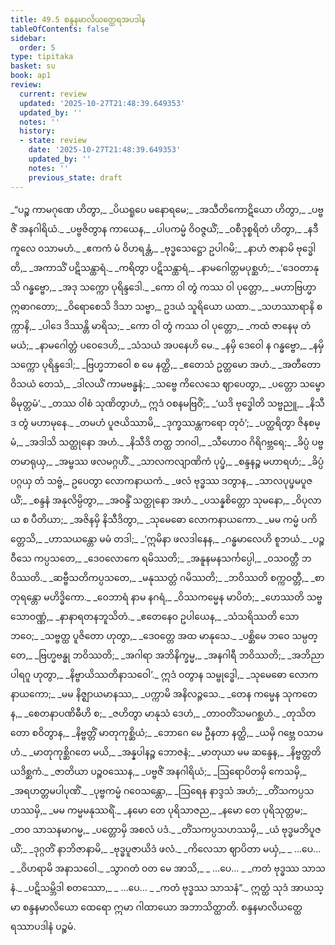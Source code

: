 ```yaml
---
title: 49.5 စန္ဒနမာလိယတ္ထေရအပဒါန
tableOfContents: false
sidebar:
  order: 5
type: tipitaka
basket: su
book: ap1
review:
  current: review
  updated: '2025-10-27T21:48:39.649353'
  updated_by: ''
  notes: ''
  history:
  - state: review
    date: '2025-10-27T21:48:39.649353'
    updated_by: ''
    notes: ''
    previous_state: draft
---
```



<ReviewStatus review={frontmatter.review} showDetails={true} />

<HypothesisAnnotation frontmatter={frontmatter} />

<DynamicBreadcrumb />

<Division number="75" book="ap1" e="ch" v="20" p="435">

<Paragraph number="6268" type="verses" book="ap1">
_“ပဉ္စ ကာမဂုဏေ ဟိတွာ,_  
_ပိယရူပေ မနောရမေ;_  
_အသီတိကောဋိယော ဟိတွာ,_  
_ပဗ္ဗဇိံ အနဂါရိယံ._  

</Paragraph>

</Division>
<Division number="76" book="ap1" e="ch" v="20" p="435">

<Paragraph number="6269" type="verses" book="ap1">
_ပဗ္ဗဇိတွာန ကာယေန,_  
_ပါပကမ္မံ ဝိဝဇ္ဇယိံ;_  
_ဝစီဒုစ္စရိတံ ဟိတွာ,_  
_နဒီကူလေ ဝသာမဟံ._  

</Paragraph>

</Division>
<Division number="77" book="ap1" e="ch" v="20" p="435">

<Paragraph number="6270" type="verses" book="ap1">
_ဧကကံ မံ ဝိဟရန္တံ,_  
_ဗုဒ္ဓသေဋ္ဌော ဥပါဂမိ;_  
_နာဟံ ဇာနာမိ ဗုဒ္ဓေါတိ,_  
_အကာသိံ ပဋိသန္ထာရံ._  

</Paragraph>

</Division>
<Division number="78" book="ap1" e="ch" v="20" p="435">

<Paragraph number="6271" type="verses" book="ap1">
_ကရိတွာ ပဋိသန္ထာရံ,_  
_နာမဂေါတ္တမပုစ္ဆဟံ;_  
_‘ဒေဝတာနုသိ ဂန္ဓဗ္ဗော,_  
_အဒု သက္ကော ပုရိန္ဒဒေါ._  

</Paragraph>

</Division>
<Division number="79" book="ap1" e="ch" v="20" p="435">

<Paragraph number="6272" type="verses" book="ap1">
_ကော ဝါ တွံ ကဿ ဝါ ပုတ္တော,_  
_မဟာဗြဟ္မာ ဣဓာဂတော;_  
_ဝိရောစေသိ ဒိသာ သဗ္ဗာ,_  
ဥဒယံ သူရိယော ယထာ._  

</Paragraph>

</Division>
<Division number="80" book="ap1" e="ch" v="20" p="435">

<Paragraph number="6273" type="verses" book="ap1">
_သဟဿာရာနိ စက္ကာနိ,_  
_ပါဒေ ဒိဿန္တိ မာရိသ;_  
_ကော ဝါ တွံ ကဿ ဝါ ပုတ္တော,_  
_ကထံ ဇာနေမု တံ မယံ;_  
_နာမဂေါတ္တံ ပဝေဒေဟိ,_  
_သံသယံ အပနေဟိ မေ._  

</Paragraph>

</Division>
<Division number="81" book="ap1" e="ch" v="20" p="435">

<Paragraph number="6274" type="verses" book="ap1">
_နမှိ ဒေဝေါ န ဂန္ဓဗ္ဗော,_  
_နမှိ သက္ကော ပုရိန္ဒဒေါ;_  
_ဗြဟ္မဘာဝေါ စ မေ နတ္ထိ,_  
_ဧတေသံ ဥတ္တမော အဟံ._  

</Paragraph>

</Division>
<Division number="82" book="ap1" e="ch" v="20" p="435">

<Paragraph number="6275" type="verses" book="ap1">
_အတီတော ဝိသယံ တေသံ,_  
_ဒါလယိံ ကာမဗန္ဓနံ;_  
_သဗ္ဗေ ကိလေသေ ဈာပေတွာ,_  
_ပတ္တော သမ္ဗောဓိမုတ္တမံ’._  

</Paragraph>

</Division>
<Division number="83" book="ap1" e="ch" v="20" p="435">

<Paragraph number="6276" type="verses" book="ap1">
_တဿ ဝါစံ သုဏိတွာဟံ,_  
ဣဒံ ဝစနမဗြဝိံ;_  
_‘ယဒိ ဗုဒ္ဓေါတိ သဗ္ဗညူ,_  
_နိသီဒ တွံ မဟာမုနေ._  

</Paragraph>

</Division>
<Division number="84" book="ap1" e="ch" v="20" p="436">

<Paragraph number="6277" type="verses" book="ap1">
_တမဟံ ပူဇယိဿာမိ,_  
_ဒုက္ခဿန္တကရော တုဝံ’;_  
_ပတ္ထရိတွာ ဇိနစမ္မံ,_  
_အဒါသိ သတ္ထုနော အဟံ._  

</Paragraph>

</Division>
<Division number="85" book="ap1" e="ch" v="20" p="436">

<Paragraph number="6278" type="verses" book="ap1">
_နိသီဒိ တတ္ထ ဘဂဝါ,_  
_သီဟောဝ ဂိရိဂဗ္ဘရေ;_  
_ခိပ္ပံ ပဗ္ဗတမာရုယှ,_  
_အမ္ဗဿ ဖလမဂ္ဂဟိံ._  

</Paragraph>

</Division>
<Division number="86" book="ap1" e="ch" v="20" p="436">

<Paragraph number="6279" type="verses" book="ap1">
_သာလကလျာဏိကံ ပုပ္ဖံ,_  
_စန္ဒနဉ္စ မဟာရဟံ;_  
_ခိပ္ပံ ပဂ္ဂယှ တံ သဗ္ဗံ,_  
ဥပေတွာ လောကနာယကံ._  

</Paragraph>

</Division>
<Division number="87" book="ap1" e="ch" v="20" p="436">

<Paragraph number="6280" type="verses" book="ap1">
_ဖလံ ဗုဒ္ဓဿ ဒတွာန,_  
_သာလပုပ္ဖမပူဇယိံ;_  
_စန္ဒနံ အနုလိမ္ပိတွာ,_  
_အဝန္ဒိံ သတ္ထုနော အဟံ._  

</Paragraph>

</Division>
<Division number="88" book="ap1" e="ch" v="20" p="436">

<Paragraph number="6281" type="verses" book="ap1">
_ပသန္နစိတ္တော သုမနော,_  
_ဝိပုလာယ စ ပီတိယာ;_  
_အဇိနမှိ နိသီဒိတွာ,_  
_သုမေဓော လောကနာယကော._  

</Paragraph>

</Division>
<Division number="89" book="ap1" e="ch" v="20" p="436">

<Paragraph number="6282" type="verses" book="ap1">
_မမ ကမ္မံ ပကိတ္တေသိ,_  
_ဟာသယန္တော မမံ တဒါ;_  
_‘ဣမိနာ ဖလဒါနေန,_  
_ဂန္ဓမာလေဟိ စူဘယံ._  

</Paragraph>

</Division>
<Division number="90" book="ap1" e="ch" v="20" p="436">

<Paragraph number="6283" type="verses" book="ap1">
_ပဉ္စဝီသေ ကပ္ပသတေ,_  
_ဒေဝလောကေ ရမိဿတိ;_  
_အနူနမနသင်္ကပ္ပေါ,_  
_ဝသဝတ္တီ ဘဝိဿတိ._  

</Paragraph>

</Division>
<Division number="91" book="ap1" e="ch" v="20" p="436">

<Paragraph number="6284" type="verses" book="ap1">
_ဆဗ္ဗီသတိကပ္ပသတေ,_  
_မနုဿတ္တံ ဂမိဿတိ;_  
_ဘဝိဿတိ စက္ကဝတ္တီ,_  
_စာတုရန္တော မဟိဒ္ဓိကော._  

</Paragraph>

</Division>
<Division number="92" book="ap1" e="ch" v="20" p="436">

<Paragraph number="6285" type="verses" book="ap1">
_ဝေဘာရံ နာမ နဂရံ,_  
_ဝိဿကမ္မေန မာပိတံ;_  
_ဟေဿတိ သဗ္ဗသောဝဏ္ဏံ,_  
_နာနာရတနဘူသိတံ._  

</Paragraph>

</Division>
<Division number="93" book="ap1" e="ch" v="20" p="436">

<Paragraph number="6286" type="verses" book="ap1">
_ဧတေနေဝ ဥပါယေန,_  
_သံသရိဿတိ သော ဘဝေ;_  
_သဗ္ဗတ္ထ ပူဇိတော ဟုတွာ,_  
_ဒေဝတ္တေ အထ မာနုသေ._  

</Paragraph>

</Division>
<Division number="94" book="ap1" e="ch" v="20" p="436">

<Paragraph number="6287" type="verses" book="ap1">
_ပစ္ဆိမေ ဘဝေ သမ္ပတ္တေ,_  
_ဗြဟ္မဗန္ဓု ဘဝိဿတိ;_  
_အဂါရာ အဘိနိက္ခမ္မ,_  
_အနဂါရီ ဘဝိဿတိ;_  
_အဘိညာပါရဂူ ဟုတွာ,_  
_နိဗ္ဗာယိဿတိနာသဝေါ’._  

</Paragraph>

</Division>
<Division number="95" book="ap1" e="ch" v="20" p="436">

<Paragraph number="6288" type="verses" book="ap1">
ဣဒံ ဝတွာန သမ္ဗုဒ္ဓေါ,_  
_သုမေဓော လောကနာယကော;_  
_မမ နိဇ္ဈာယမာနဿ,_  
_ပက္ကာမိ အနိလဉ္ဇသေ._  

</Paragraph>

</Division>
<Division number="96" book="ap1" e="ch" v="20" p="436">

<Paragraph number="6289" type="verses" book="ap1">
_တေန ကမ္မေန သုကတေန,_  
_စေတနာပဏိဓီဟိ စ;_  
_ဇဟိတွာ မာနုသံ ဒေဟံ,_  
_တာဝတိံသမဂစ္ဆဟံ._  

</Paragraph>

</Division>
<Division number="97" book="ap1" e="ch" v="20" p="437">

<Paragraph number="6290" type="verses" book="ap1">
_တုသိတတော စဝိတွာန,_  
_နိဗ္ဗတ္တိံ မာတုကုစ္ဆိယံ;_  
_ဘောဂေ မေ ဦနတာ နတ္ထိ,_  
_ယမှိ ဂဗ္ဘေ ဝသာမဟံ._  

</Paragraph>

</Division>
<Division number="98" book="ap1" e="ch" v="20" p="437">

<Paragraph number="6291" type="verses" book="ap1">
_မာတုကုစ္ဆိဂတေ မယိ,_  
_အန္နပါနဉ္စ ဘောဇနံ;_  
_မာတုယာ မမ ဆန္ဒေန,_  
_နိဗ္ဗတ္တတိ ယဒိစ္ဆကံ._  

</Paragraph>

</Division>
<Division number="99" book="ap1" e="ch" v="20" p="437">

<Paragraph number="6292" type="verses" book="ap1">
_ဇာတိယာ ပဉ္စဝဿေန,_  
_ပဗ္ဗဇိံ အနဂါရိယံ;_  
_ဩရောပိတမှိ ကေသမှိ,_  
_အရဟတ္တမပါပုဏိံ._  

</Paragraph>

</Division>
<Division number="100" book="ap1" e="ch" v="20" p="437">

<Paragraph number="6293" type="verses" book="ap1">
_ပုဗ္ဗကမ္မံ ဂဝေသန္တော,_  
_ဩရေန နာဒ္ဒသံ အဟံ;_  
_တိံသကပ္ပသဟဿမှိ,_  
_မမ ကမ္မမနုဿရိံ._  

</Paragraph>

</Division>
<Division number="101" book="ap1" e="ch" v="20" p="437">

<Paragraph number="6294" type="verses" book="ap1">
_နမော တေ ပုရိသာဇည,_  
_နမော တေ ပုရိသုတ္တမ;_  
_တဝ သာသနမာဂမ္မ,_  
_ပတ္တောမှိ အစလံ ပဒံ._  

</Paragraph>

</Division>
<Division number="102" book="ap1" e="ch" v="20" p="437">

<Paragraph number="6295" type="verses" book="ap1">
_တိံသကပ္ပသဟဿမှိ,_  
_ယံ ဗုဒ္ဓမဘိပူဇယိံ;_  
_ဒုဂ္ဂတိံ နာဘိဇာနာမိ,_  
_ဗုဒ္ဓပူဇာယိဒံ ဖလံ._  

</Paragraph>

</Division>
<Division number="103" book="ap1" e="ch" v="20" p="437">

<Paragraph number="6296" type="verses" book="ap1">
_ကိလေသာ ဈာပိတာ မယှံ,_  
_ …ပေ… _  
_ဝိဟရာမိ အနာသဝေါ._  

</Paragraph>

</Division>
<Division number="104" book="ap1" e="ch" v="20" p="437">

<Paragraph number="6297" type="verses" book="ap1">
_သွာဂတံ ဝတ မေ အာသိ,_  
_ …ပေ… _  
_ကတံ ဗုဒ္ဓဿ သာသနံ._  

</Paragraph>

</Division>
<Division number="105" book="ap1" e="ch" v="20" p="437">

<Paragraph number="6298" type="verses" book="ap1">
_ပဋိသမ္ဘိဒါ စတဿော,_  
_ …ပေ… _  
_ကတံ ဗုဒ္ဓဿ သာသနံ”._  

</Paragraph>

<Paragraph number="6299" book="ap1">
ဣတ္ထံ သုဒံ အာယသ္မာ စန္ဒနမာလိယော ထေရော ဣမာ ဂါထာယော အဘာသိတ္ထာတိ.

</Paragraph>
</Division>

<Paragraph number="6300" type="center" book="ap1">
စန္ဒနမာလိယတ္ထေရဿာပဒါနံ ပဉ္စမံ.
</Paragraph>